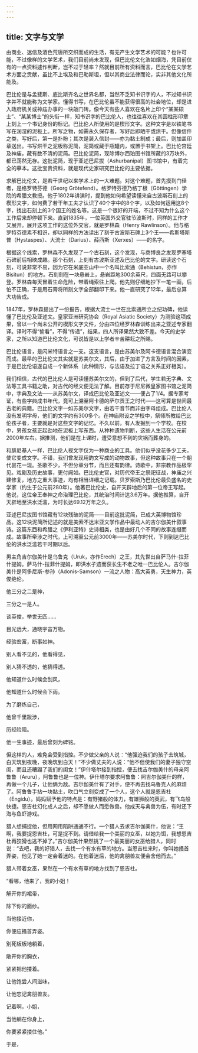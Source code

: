 ```yaml
---
---
---
```

title: 文字与文学
---




由商业、迷信及酒色荒唐所交织而成的生活，有无产生文学艺术的可能？也许可能，不过像样的文学艺术，我们目前尚未发现，但巴比伦文化浩如烟海，凭目前仅有的一点资料遽作判断，岂不过于轻率？然就目前所有资料而言，巴比伦在文学艺术方面之贡献，虽比不上埃及和巴勒斯坦，但以其商业法律而论，实非其他文化所能及。

巴比伦是与孟斐斯、底比斯齐名之世界名都，当然不乏知书识字的人，不过知书识字并不就能称为文学家。懂得书写，在巴比伦虽不能获得很高的社会地位，却是进入政府机关或神庙办事的一块敲门砖。像今天有些人喜欢在名片上印个“某某硕士”、“某某博士”的头衔一样，知书识字的巴比伦人，也往往喜欢在其圆柱形印章上刻上一个书记身份的标记。巴比伦人所使用的是楔形文字。这种文字是以铁笔书写在润湿的泥板上。所写之物，如需永久保存者，写好后即晒干或烘干。但像信件之类，写好后，第一是扑粉；其次是装入信封——亦为黏土制成；最后，则加盖印章送出。书写烘干之泥板称泥简，泥简或藏于瓶罐内，或置于书架上。巴比伦宫廷及神庙，藏有数不清的泥简。巴比伦泥简，现除博尔西珀图书馆所藏的3万块外，都已荡然无存。这批泥简，现于亚述巴尼拔（Ashurbanipal）图书馆中，有着完全的摹本。这批宝贵资料，就是现代史家研究巴比伦的主要依据。

求解巴比伦文，是若干世纪以来学术上的一大难题。对这个难题，首先摸到门径者，是格罗特芬德（Georg Grötefend）。格罗特芬德乃格丁根（Göttingen）学院的希腊文教授。他于1802年讲演时，提到他如何希望读懂来自古波斯石刻上的楔形文字，如何费了若干年工夫才认识了40个字中的8个字，以及如何运用这8个字，找出石刻上的3个国王的姓名等。这是一个很好的开端，不过不知为什么这个工作后来却停顿下来。直到1835年，一位英国外交官驻节波斯时，同样的工作才又展开。展开这项工作的这位外交官，就是罗林森（Henry Rawlinson）。他与格罗特芬德素不相识，却以同样的方法读出了刻于古波斯石碑上3个王——希斯塔斯普（Hystaspes）、大流士（Darius）、薛西斯（Xerxes）——的名字。

根据这个线索，罗林森不久发现了一个古石刻，这个发现，与商博良之发现罗塞塔石碑前后相映成趣。那个石刻，上刻有古波斯亚述及巴比伦的文字。研读这个石刻，可说非常不易，因为它在米底亚山中一个名叫比索通（Behistun，亦作Bisitun）的地方。石刻刻在一块悬岩上，悬岩距地300余英尺，四面无路可以攀登。罗林森每天冒着生命危险，带着绳索往上爬。他先则仔细地抄下一笔一画，后怕不正确，于是用石膏将所刻文字全部翻印下来。他一直研究了12年，最后总算大功告成。

1847年，罗林森提出了一份报告，根据大流士一世在比索通所立之纪功碑，他读懂了巴比伦及亚述文。皇家亚洲研究协会（Royal Asiatic Society）为测验这项成果，曾以一个尚未公开的楔形文字文件，分由四位经罗林森训练出来之亚述专家翻译。译时不得“偷看”，不得“传递”，结果，四人所译果然大致不差。今天的史学家，之所以知道巴比伦文化，可说皆是以上学者辛苦耕耘之所赐。

巴比伦语言，是闪米特语言之一支。这支语言，是由苏美尔及阿卡德语言混合演变而成。最早的巴比伦文其实就是苏美尔文，其后，由于加进了方言及时间的因素，于是巴比伦语遂自成一个新体系（此种情形，与法语及拉丁语之关系正好相类）。

我们相信，古代的巴比伦人是可读懂苏美尔文的，但到了后代，学生若无字典、文法等工具书籍之助，对古代的经文便无法了解。目前存于尼尼微皇家图书馆之泥简中，字典及文法——从苏美尔文，译成巴比伦及亚述文——便占了1/4。据专家考证，有些字典成书年代，竟可上溯至阿卡德的萨尔贡王之时代——这可算是世间最古老的典籍。巴比伦文字一如苏美尔文字，由若干音节而非由字母组成。巴比伦人没有发明字母，他们的文字约有300多个。在神庙附设之学校中，祭师所教给巴比伦孩子者，主要就是对这些文字的记忆。不久以前，有人发掘到一个学校。在校中，男孩女孩正起劲地在泥板上写东西。从种种遗物判断，这些人生活在公元前2000年左右。据推测，他们是在上课时，遭受意想不到的灾祸而葬身的。

和腓尼基人一样，巴比伦人视文字仅为一种商业的工具。他们似乎没花多少工夫，使它变成文学。不错，我们曾发现用韵文写成的动物故事，但这种故事只在一个朝代昙花一现。圣歌不少，不但分章分节，而且还有韵律。诗歌中，非宗教作品极罕见。戏剧及历史故事，更付阙如。巴比伦史官，对历代帝王之祭祀征战，神庙之兴建修复，地方之重大事迹，均有相当详细之记载。贝罗索斯乃巴比伦最负盛名的史学家（约生于公元前280年）。他著巴比伦史，自开天辟地后的第一位帝王写起。他说，这位帝王奉神之命治理巴比伦，其统治时间计达3.6万年。据他推算，自开天辟地至洪水泛滥，为时长达69.12万年之久。

亚述巴尼拔图书馆藏有12块残破的泥简——目前这批泥简，已成大英博物馆珍品。这12块泥简所记述的就是美索不达米亚文学作品中最动人的吉尔伽美什叙事诗。这篇东西和希腊之《伊利亚特》史诗相类，也是由好几个不同的故事连缀而成。故事所牵涉之时代，上可溯至公元前3000年——苏美尔时代，下则到达巴比伦的洪水泛滥若干时期以后。

男主角吉尔伽美什是乌鲁克（Uruk，亦作Erech）之王，其先世出自萨马什-拉菲什提姆。萨马什-拉菲什提姆，即洪水孑遗而获长生不老之唯一巴比伦人。吉尔伽美什是阿多尼斯-参孙（Adonis-Samson）一流之人物：高大英勇，天生神力，英俊绝伦。

他三分之二是神，

三分之一是人。

谈英俊，举世无匹……

目光远大，通晓宇宙万物。

经验宏富，断事如神。

别人看不见的，他看得见，

别人猜不透的，他猜得透。

他知道什么时候会刮风，

他知道什么时候会下雨。

为了磨炼自己，

他曾千里跋涉，

历经险阻。

他一生事迹，最后曾刻为碑铭。



但这样的人，难免会受到指控。不少做父亲的人说：“他强迫我们的孩子去筑城，白天筑到夜晚，夜晚筑到白天！”不少做丈夫的人说：“他不但使我们的妻子独守空闺，而且还糟蹋了我们的闺女！”伊什塔尔接到指控，便去找吉尔伽美什的母亲阿鲁鲁（Aruru），阿鲁鲁也是一位神。伊什塔尔要求阿鲁鲁：照吉尔伽美什的样，再做一个儿子，让他俩为敌。吉尔伽美什有了对手，便不再去找乌鲁克人的麻烦了。阿鲁鲁手拈一块黏土，吹口气立刻变成了一个人，这个人就是恩吉杜（Engidu）。妈妈赋予他的特点是：有野猪般的体力，有雄狮般的英武，有飞鸟般快捷。恩吉杜幻化成人之后，却不愿做人而愿做兽。他成天与禽兽为伍，有时还下海与鱼虾游戏。

猎人想捕捉他，但用网用陷阱通通不行。一个猎人去求吉尔伽美什，他说：“王啊，我要捉恩吉杜，可是捉不到。请借给我一个美丽的女巫，以她为饵，我想恩吉杜再狡猾也逃不掉了。”吉尔伽美什果然挑了一个最美丽的女巫给猎人，同时说：“去吧，我的好猎人，去找一个有水有草的地方。当恩吉杜来时，你叫她搔首弄姿，他见了她一定会着迷的。在他着迷后，他的禽朋兽友便会舍他而去。”

猎人带着女巫，果然在一个有水有草的地方找到了恩吉杜。

“看哪，他来了，我的小姐！

解开你的裙带，

除下你的面纱。

当他接近你，

你便应搔首弄姿。

别死板板地躺着，

敞开你的胸衣，

紧紧把他搂着。

让他饱尝人间滋味，

让他忘记禽朋兽友。

记着啊，小姐，

当他躺在你身上，

你要紧紧搂住他。”

于是，